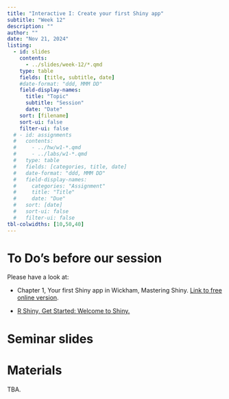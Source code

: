 ```yaml
---
title: "Interactive I: Create your first Shiny app"
subtitle: "Week 12"
description: ""
author: ""
date: "Nov 21, 2024"
listing:
  - id: slides
    contents:
      - ../slides/week-12/*.qmd
    type: table
    fields: [title, subtitle, date]
    #date-format: "ddd, MMM DD"
    field-display-names:
      title: "Topic"
      subtitle: "Session"
      date: "Date"
    sort: [filename]
    sort-ui: false
    filter-ui: false
  # - id: assignments
  #   contents:
  #     - ../hw/w1-*.qmd
  #     - ../labs/w1-*.qmd
  #   type: table
  #   fields: [categories, title, date]
  #   date-format: "ddd, MMM DD"
  #   field-display-names:
  #     categories: "Assignment"
  #     title: "Title"
  #     date: "Due"
  #   sort: [date]
  #   sort-ui: false
  #   filter-ui: false
tbl-colwidths: [10,50,40]
---
```

# To Do's before our session

Please have a look at:

-   Chapter 1, Your first Shiny app in Wickham, Mastering Shiny. [Link to free online version](https://mastering-shiny.org/basic-app.html).

-   [R Shiny, Get Started: Welcome to Shiny.](https://shiny.posit.co/r/getstarted/shiny-basics/lesson1/)

# Seminar slides

::: {#slides}
:::

# Materials

TBA.
